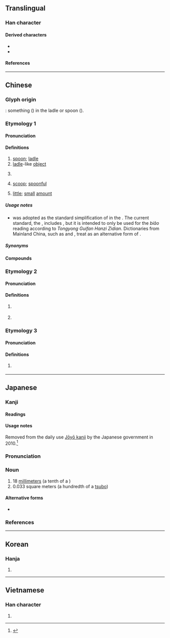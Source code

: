 {{character info}}
{{character info|0xFA77}}
{{character info|0x2F828}}
==Translingual==
{{stroke order}}

===Han character===
{{Han char|rn=20|rad=勹|as=01|sn=3|four=27320|canj=PI,XPI|ids=⿹勹丶(GHTJV),⿹勹一(K)}}

====Derived characters====
* {{l|mul|[[仢]], [[𠮭]], [[圴]], [[妁]], [[尥]], [[𭘅]], [[𢁕]], [[𪪊]], [[㢩]], [[彴]], [[㣿]], [[扚]], [[汋]], [[犳]], [[旳]], [[杓]], [[𣧀]], [[灼]], [[尦]], [[玓]], [[礿]], [[肑]], [[瓝]], [[𬏀]], [[的]], [[𤿉]], [[𪾠]], [[䂆]], [[䄪]], [[𥩘]], [[𧘑]], [[𭇕]], [[畃]], [[約]]([[约]]), [[𦨓]], [[虳]], [[𡖑]], [[訋]], [[豹]], [[𧺕]], [[趵]], [[酌]], [[𫧂]], [[釣]]([[钓]]), [[𭅌]], [[𠣳]], [[靮]], [[䪨]], [[𩖚]], [[𩚈]], [[𠣷]], [[馰]], [[𩲃]], [[䋤]], [[魡]]([[𬶄]]), [[𩾡]], [[䵠]], [[䶂]], [[𦆗]], [[𫍍]]}}
* {{l|mul|[[𠚭]], [[𡚷]], [[𢻭]], [[𤿈]], [[芍]], [[𦉹]], [[𥫩]]}}

====References====
{{Han ref|kx=0150.190|dkj=02495|dj=0339.070|hdz=10254.140|uh=52FA}}
{{Han ref|uh=FA77}}
{{Han ref|uh=2F828}}

----

==Chinese==

===Glyph origin===
{{Han etym}}
{{liushu|i}}: something ({{zh-l|*丶}}) in the ladle or spoon ({{zh-l|*勹}}).

===Etymology 1===
{{zh-forms|alt=杓}}

====Pronunciation====
{{zh-pron
|m=sháo,shuò,er=y,2nb=dated literary variant
|m-s=so2
|c=soek3,zoek3
|c_note=soek3 - vernacular; zoek3 - literary
|c-t=siak2
|g=soh7
|h=pfs=so̍k;gd=sog6
|j=sah5/seh5
|j_note=sah5 - vernacular; seh5 - literary
|mb=chiŏ̤/ciŏ̤/chiò̤
|md=chiók
|mn=xm,qz,tp,kh,tn,hc,lk,km,mg:sia̍h/sx:siā/yl:chhiā/xm,qz:sio̍h/zz:chiak/xm,qz:sio̍k/zz:sia̍k/xm:chio̍k
|mn_note=sia̍h/siā/chhiā/sio̍h/chiak - vernacular; sio̍k/sia̍k/chio̍k - literary
|mn-t=ciah8/siah8/sioh8/siêh8/ziag4
|mn-t_note=ciah8/siah8/sioh8/siêh8 - vernacular; ziag4 - literary
|w=5zoq
|x=xio4/so6
|mc=2
|oc=1,2
|cat=n
}}
{{rfp|dng|Dungan}}

====Definitions====
{{zh-hanzi}}

# [[spoon]]; [[ladle]]
# [[ladle]]-like [[object]]
# {{lb|zh|historical}} {{n-g|A unit of capacity: one tenth of a {{zh-l|合|gě}}, now 1 {{zh-l|市勺}} equals 1 [[centilitre]].}}
# [[scoop]]; [[spoonful]] {{gl|amount held by a spoon or ladle}}
# {{lb|zh|obsolete}} [[little]]; [[small]] [[amount]]

=====Usage notes=====
* {{lang|zh|勺}} was adopted as the standard simplification of {{zh-l|杓|sháo}} in the {{w|second round of simplified Chinese characters}}. The current standard, the ''{{w|Table of General Standard Chinese Characters}}'', includes {{lang|zh|杓}}, but it is intended to only be used for the ''biāo'' reading according to ''Tongyong Guifan Hanzi Zidian''. Dictionaries from Mainland China, such as ''{{w|Xiandai Hanyu Cidian}}'' and ''{{w|Xiandai Hanyu Guifan Cidian}}'', treat {{lang|zh|杓}} as an alternative form of {{zh-l|勺}}.

=====Synonyms=====
{{zh-dial|勺子}}

====Compounds====
{{zh-der|勺子|公勺|水勺|漏勺|炒勺|掌勺兒的|龍勺|舞勺|腦勺|耳挖勺兒|飯勺|馬勺|鱟勺}}

===Etymology 2===
{{zh-forms}}

====Pronunciation====
{{zh-pron
|m=zhuó
|c=zoek3
|mc=1
|oc=2,1
|cat=v,n
}}

====Definitions====
{{zh-hanzi}}

# {{lb|zh|obsolete}} {{zh-alt-form|酌|to [[scoop]]; to [[dip]]}}
# {{lb|zh|historical}} {{n-g|An ancient kind of music and dance.}}

===Etymology 3===
{{zh-forms}}

====Pronunciation====
{{zh-pron
|m=dì
|cat=n
}}

====Definitions====
{{zh-hanzi}}

# {{lb|zh|obsolete}} {{zh-alt-form|的|[[mark]]; [[target]]}}

----

==Japanese==
{{ja-kanji forms|&#194600;|c=y}}

===Kanji===
{{ja-kanji|grade=n|rs=勹01|kyu=&#194600;}}

====Readings====
{{ja-readings
|goon=じゃく
|kanon=しゃく
|kun=くむ
}}

====Usage notes====
Removed from the daily use [[w:Jōyō kanji|Jōyō kanji]] by the Japanese government in 2010.<ref>{{cite-web|title=Get set for next year's overhaul of joyo kanji|author=The Japan Times|url=https://www.kanjiclinic.com/kc99final.htm|work=www.kanjiclinic.com|date=October 21, 2009|accessdate=February 23, 2010}}</ref>

===Pronunciation===
{{ja-pron|しゃく|acc=1|acc_ref=DJR}}

===Noun===
{{ja-noun|しゃく}}

# 18 [[millimeter]]s (a tenth of a {{ja-r|合|ごう}})
# 0.033 square meters (a hundredth of a [[tsubo]])

====Alternative forms====
* {{l|ja|せき|tr=seki}}

===References===
<references/>

{{top|ja|Units of measure|sort=しゃく}}

----

==Korean==

===Hanja===
{{ko-hanja|작}}

# {{rfdef|ko|sort=勹01}}

----

==Vietnamese==

===Han character===
{{vi-readings|reading=[[chước]], [[giuộc]], [[thược]], [[duộc]]|rs=勹01}}

# {{rfdef|vi|sort=勹01}}